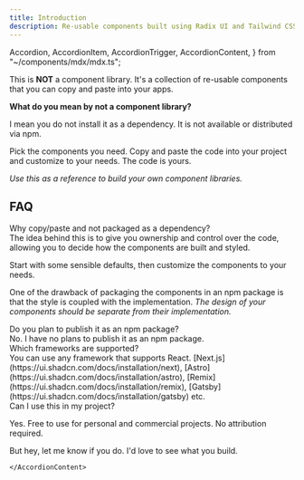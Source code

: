 ```yaml
---
title: Introduction
description: Re-usable components built using Radix UI and Tailwind CSS.
---
```


  Accordion,
  AccordionItem,
  AccordionTrigger,
  AccordionContent,
} from "~/components/mdx/mdx.ts";

This is **NOT** a component library. It's a collection of re-usable components that you can copy and paste into your apps.

**What do you mean by not a component library?**

I mean you do not install it as a dependency. It is not available or distributed via npm.

Pick the components you need. Copy and paste the code into your project and customize to your needs. The code is yours.

_Use this as a reference to build your own component libraries._

## FAQ

<Accordion behavior="multi" collapsible animated>

<AccordionItem value="faq-1">
  <div class="flex">
    <AccordionTrigger>
      Why copy/paste and not packaged as a dependency?
    </AccordionTrigger>
	</div>
  <AccordionContent>
The idea behind this is to give you ownership and control over the code, allowing you to decide how the components are built and styled.

Start with some sensible defaults, then customize the components to your needs.

One of the drawback of packaging the components in an npm package is that the style is coupled with the implementation. _The design of your components should be separate from their implementation._

  </AccordionContent>
</AccordionItem>

<AccordionItem value="faq-2">
  <div class="flex">
    <AccordionTrigger>
      Do you plan to publish it as an npm package?
    </AccordionTrigger>
  </div>
  <AccordionContent>
    No. I have no plans to publish it as an npm package.
  </AccordionContent>
</AccordionItem>

<AccordionItem value="faq-3">
  <div class="flex">
    <AccordionTrigger>Which frameworks are supported?</AccordionTrigger>
  </div>
  <AccordionContent>
    You can use any framework that supports React.
    [Next.js](https://ui.shadcn.com/docs/installation/next),
    [Astro](https://ui.shadcn.com/docs/installation/astro),
    [Remix](https://ui.shadcn.com/docs/installation/remix),
    [Gatsby](https://ui.shadcn.com/docs/installation/gatsby) etc.
  </AccordionContent>
</AccordionItem>

<AccordionItem value="faq-4">
  <div class="flex">
    <AccordionTrigger>
    Can I use this in my project?
    </AccordionTrigger>
  </div>
    <AccordionContent>

Yes. Free to use for personal and commercial projects. No attribution required.

But hey, let me know if you do. I'd love to see what you build.

    </AccordionContent>

</AccordionItem>

</Accordion>
